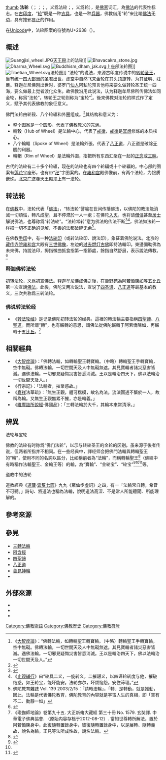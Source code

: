 {{Distinguish|法倫}}
{{About|佛教的一个术语|法轮的其他含义|法轮 (消歧义)}}
[[文件:Wheel2.jpg|thumb]]
{{Burmese characters}}
{{佛教}}
'''法轮'''（{{Lang-sa|धर्मचक्र|Dharma-cakra}}；{{Lang-pi|dhamma-cakka}}；{{Lang-my|ဓမ္မစကြာ|dhammah-cakyaar}}；{{Bo|ཆོས་ཀྱི་འཁོར་ལོ་|w=chs kyi 'khor lo}}，义爲法轮；{{Bo|འཀོར་ལོ།|w='khor lo}}，义爲轮），是[[佛家|佛家]]词汇，為[[佛法|佛法]]的代表性标志。在[[古印度|古印度]]，“[[轮|轮]]”既是一种[[农具|农具]]，也是一种[[兵器|兵器]]，佛教借用“轮”来比喻[[佛法|佛法]]无边，具有摧邪显正的作用。

在[[Unicode|Unicode]]中，法轮图案的符號為U+2638（<span style="font-size: xx-large">{{Unicode|☸}}</span>）。

== 概述 ==
[[File:Guangjisi_wheel.JPG|thumb]][[天王殿|天王殿]]上的法轮]]
[[File:Bhavacakra_stone.jpg|thumb]]
[[File:Dharma_Wheel.svg|thumb]]
[[File:Buddhism_dham_jak.svg|thumb]]上座部法轮图]]
[[File:Tibetian_Wheel.svg|right]]法轮图]]
“法轮”的说法，来源古印度传说中的[[转轮圣王|转轮圣王]]，当有统一[[四大部洲|四大部洲]]的圣君出世，虚空中自然飞来金轮在其头顶旋转，为其证明、莊嚴。释迦牟尼佛刚出世时，婆罗门[[仙人_(印度神话)|仙人]]阿私陀预言他将来要么做转轮圣王统一四海，要么做最上觉者渡化众生。故佛教沿用此说法，认为释迦牟尼佛所传佛法如同金轮，称爲“法轮”，转轮王之轮则称为“宝轮”<ref>《[[大智度論|大智度論]]》：“佛轉法輪，如轉輪聖王轉寶輪。（中略）轉輪聖王手轉寶輪，空中無礙。佛轉法輪，一切世間天及人中無礙無遮，其見寶輪者諸災惡害皆滅。遇佛法輪，一切邪見疑悔災害皆悉消滅。王以是輪治四天下，佛以法輪治一切世間天及人。”</ref>。後来佛教对法轮的样式作了定义，赋予其代表佛教的象征意义。

佛門法轮由轮毂、八个轮辐和外圈组成。<ref>{{Cite web |url=http://www.amtfweb.org/artofbuddha/falun.htm |title=法輪 |publisher=認識佛陀教育網 |date= |accessdate=2010-11-27 |archive-date=2020-12-21 |archive-url=https://web.archive.org/web/20201221053522/http://www.amtfweb.org/artofbuddha/falun.htm |dead-url=no }}</ref>其结构和意义为：
* 整个图案是一个[[圆形|圆形]]，代表了[[佛教|佛教]][[教义|教义]]的完满。
* 輪轂（Hub of Wheel）是法輪中心，代表了[[戒律|戒律]]，[[戒律|戒律]]是[[冥想|冥想]]修炼的本质核心。
* 八个輪輻（Spoke of Wheel）是法輪外張，代表了[[八正道|八正道]]，八正道是破除[[无明|无明]]的利器。
* 輪輞（Rim of Wheel）是法輪外圍，指把所有东西汇聚在一起的[[正念|正念]]或[[三昧|三昧]]。

古代的法轮有二十多个轮辐，现在的法轮也有四个轮辐或十个轮辐的。中心部的图案有[[莲花|莲花]]宝座形，也有带“[[卍|卍]]”字图案的。在[[雍和宫|雍和宫]]殿佛像前，有两个法轮，为银质嵌珠。[[北京|北京]][[广济寺|广济寺]]天王殿顶上有一法轮。

== 转法轮 ==
在[[佛教|佛教]]中，法轮代表「[[佛法|佛法]]」，“转法轮”譬喻在世间传播佛法，以佛陀的教法能消滅一切煩惱，轉凡成聖，且不停滯於一人一處；在佛陀[[般涅槃|入灭]]，也将请[[僧侣|僧侣]]甚至[[居士|居士]]解说佛法，也尊称爲“转法轮”。“法轮常转”意为佛法的传法不断<ref>{{Cite web |url= http://www.sutrapearls.org/duilian/du08.htm |title= 佛門對聯：8. 法輪常轉 |author= 觀世心／編著 |date=  |publisher= www.sutrapearls.org |language= zh-hant |accessdate= 2011-03-27 |quote=  |archive-date= 2020-11-23 |archive-url= https://web.archive.org/web/20201123035345/http://www.sutrapearls.org/duilian/du08.htm |dead-url= no }}</ref><ref>《[[止观辅行|止观辅行]]》曰“轮具二义，一旋转义，二摧辗义，以四谛轮转度与他，摧破结惑，如王轮宝，能坏能安。法轮亦尔，坏烦恼怨，安住谛理。”</ref>，佛法如法轮一样把一切不正确的见解、不善的法都破碎无余<ref>佛陀教育雜誌 Vol. 139 2003/2/15：「請轉法輪」，「轉」是轉動，就是推動，因此，法輪是代表佛陀教育，佛陀教育的內容就是宇宙人生的真相，即「空有不二、動靜一如」</ref>。

在佛教[[手印|手印]]中，有一种[[手印#說法印|法轮印]]（或转法轮印、說法印），象征着佛陀说法。北京的[[藏傳佛教|藏传]][[寺院|寺院]][[雍和宫|雍和宫]]大殿有[[三世佛|三世]][[佛像|佛像]]，左边的[[燃燈佛|过去燃灯古佛]]即持法輪印。東邊彌勒佛為未來佛，持說法印，拇指微曲抵食指第一指節處，餘指自然舒展，表示說法傳教。 <ref>{{Cite web |url=http://wsx826.good.blog.163.com/blog/static/1230335162010921103925625/ |title=三世佛三身佛藥師佛和藥王菩薩 |access-date=2019-01-21 |archive-url=https://web.archive.org/web/20171107023421/http://wsx826.good.blog.163.com/blog/static/1230335162010921103925625/ |archive-date=2017-11-07 |dead-url=yes }}</ref>

===释迦佛转法轮===
{{Main|初轉法輪|三转法轮}}
初转法轮，义爲初宣佛法。释迦牟尼佛[[成佛|成佛]]之後，在[[鹿野苑|鹿野苑]]為[[阿若憍陳如|阿若憍陳如]]等[[五比丘|五比丘]]第一次宣說[[佛法|佛法]]。此後，佛陀又两次说法，宣说了[[四圣谛|四圣谛]]、[[八正道|八正道]]等最基本的教义，三次共称爲三转法轮。

=== 佛说转法轮经 ===
*《[[转法轮经|转法轮经]]》是记录佛陀初转法轮的经典。這裡的轉法輪主要指稱[[四聖諦|四聖諦]]、[[八聖道|八聖道]]。而所謂“轉”，也有輾轉的意思，謂佛法從佛陀輾轉于阿若憍陳如，再輾轉于五[[比丘|比丘]]。<ref>《瑜伽師地論》卷第九十五. 大正新脩大藏經 第三十冊 No. 1579. 玄奘譯. 中華電子佛典協會. （原始内容存档于2012-08-12）. 當知世尊轉所解法，置於阿若憍陳身中，此復隨轉置餘身中，彼復隨轉置餘身中，以是展轉、隨轉義故，說名為輪。正見等法所成性故，說名法輪。</ref>

==相關經典==
*《[[大智度論|大智度論]]》：「佛轉法輪，如轉輪聖王轉寶輪。（中略）轉輪聖王手轉寶輪，空中無礙。佛轉法輪，一切世間天及人中無礙無遮，其見寶輪者諸災惡害皆滅。遇佛法輪，一切邪見疑悔災害皆悉消滅。王以是輪治四天下，佛以法輪治一切世間天及人。」
*《行宗記》：「法輪者，摧業惑故。」
*《[[吉藏|嘉祥]]法華疏》：「無生正觀，體可楷模，故名為法。流演圓通不繫於一人，故稱為輪。又無生正觀無累不摧，亦是輪義。」 
*《[[維摩詰所說經|維摩詰所說經]]‧佛國品》：「三轉法輪於大千，其輪本來常清淨。」

==辨異==
;法轮与宝轮
佛教的法轮有时称爲“佛门法轮”，以示与转轮圣王的金轮的区别。虽来源于後者传说，但两者所指并不相同。在一些经典中，譯经师会把佛門法輪與轉輪聖王的“輪”，使用不同的名詞以區分，比如稱前者為“法輪”，而稱轉輪聖王<ref name="#1">{{Cite web |url=http://www.cbeta.org/result/normal/T01/0026_011.htm |title=中阿含經卷第十一 |access-date=2012-05-11 |archive-url=https://web.archive.org/web/20121025010347/http://www.cbeta.org/result/normal/T01/0026_011.htm |archive-date=2012-10-25 |dead-url=yes }}</ref>{{Better source|reason=此處原本引用360doc為來源，為不可靠來源|date=2019年5月}}（佛經中有時稱作法輪聖王、金輪王等）的輪，為“寶輪”、“金轮宝”、“轮宝”<ref>{{Cite web |url=http://www.baus-ebs.org/sutra/jan-read/008/1509/025.htm |title=《大智度论》卷第二十五 |access-date=2012-05-09 |archive-date=2020-08-12 |archive-url=https://web.archive.org/web/20200812103532/http://www.baus-ebs.org/sutra/jan-read/008/1509/025.htm |dead-url=no }}</ref><ref name="#1"/><ref>{{Cite web |url=http://agama.buddhason.org/SA/SA0722.htm |title=雜阿含722經 |access-date=2012-05-11 |archive-date=2020-11-23 |archive-url=https://web.archive.org/web/20201123035423/http://agama.buddhason.org/SA/SA0722.htm |dead-url=no }}</ref>等。

;道教中的法轮
道教經典《[[道藏|道藏]]·[[雲笈七籤|雲笈七籤]]》九九《眾仙步虛詞》之四，有一「法輪常自轉，希音不可聽。」詩句、將道法也稱為法輪，說明道法高深、不是常人所能聽聞、所能理解的。

==參考來源==
{{reflist|2}}
{{Wikisourceshas|佛學大辭典/法輪|佛學大辭典/法輪三相|佛學大辭典/三轉法輪}}

==參見==
*[[三轉法輪|三轉法輪]]
*[[阿含經|阿含經]]
*[[四聖諦|四聖諦]]
*[[八正道|八正道]]
*[[善見神輪|善見神輪]]
*{{Internal link helper/en|舵轮|Ship's wheel}}

==外部來源==
*{{Cite book | author = 性空法師 | title = 四聖諦與修行的關係；《轉法輪經》講記 | location = 台灣省嘉義市 | publisher = 香光書鄉 | date = 民92 | pages =  | ISBN = 957-8397 17-8 | accessdate = 2010-11-30 | url = http://www.gaya.org.tw/publisher/faya/%E5%9B%9B%E8%81%96%E8%AB%A6%E8%88%87%E4%BF%AE%E8%A1%8C%E7%9A%84%E9%97%9C%E4%BF%82%EF%BC%9B%E3%80%8A%E8%BD%89%E6%B3%95%E8%BC%AA%E7%B6%93%E3%80%8B%E8%AC%9B%E8%A8%98.pdf | language = zh-hant | quote =  | archive-date = 2011-11-25 | archive-url = https://web.archive.org/web/20111125035341/http://www.gaya.org.tw/publisher/faya/%E5%9B%9B%E8%81%96%E8%AB%A6%E8%88%87%E4%BF%AE%E8%A1%8C%E7%9A%84%E9%97%9C%E4%BF%82%EF%BC%9B%E3%80%8A%E8%BD%89%E6%B3%95%E8%BC%AA%E7%B6%93%E3%80%8B%E8%AC%9B%E8%A8%98.pdf | dead-url = no }}{{Zh_icon}}
*{{Cite web |url= http://www.dhammatalks.org/dhamma/Sutta/Dhammacakkappavattana2.htm |title= 中英對照-轉法輪經 |author= 坦尼沙羅尊者英譯，良稹中譯 |date= 2008-01-13 |publisher= dhammatalks.org |language=en,zh|accessdate= 2010-11-30 |quote=  |archive-url= https://web.archive.org/web/20090531205240/http://www.dhammatalks.org/Dhamma/Sutta/Dhammacakkappavattana2.htm |archive-date= 2009-05-31 |dead-url= yes }}{{En_icon}}{{Zh_icon}}
*{{Cite web |url= http://cakra.dharma.tw/index.htm |title= 轉法輪義 |author=  |date= 2009-04-18 |publisher= 寶竺林精舍 Boutsulin Vihara |language= zh-hant |accessdate= 2010-11-30 |quote= 佛智慧及智慧相應之法，是名【輪】所謂實相般若，即諸法空性、無相、無境界、離於根境、越諸戲論、如同佛無能見頂相，等虛空無邊一切佛法依此相續自然而生，甚深微妙。 |archive-date= 2020-12-21 |archive-url= https://web.archive.org/web/20201221053622/http://cakra.dharma.tw/index.htm |dead-url= no }}{{Zh_icon}}

[[Category:佛教術語|Category:佛教術語]]
[[Category:佛教歷史|Category:佛教歷史]]
[[Category:佛教符号|Category:佛教符号]]